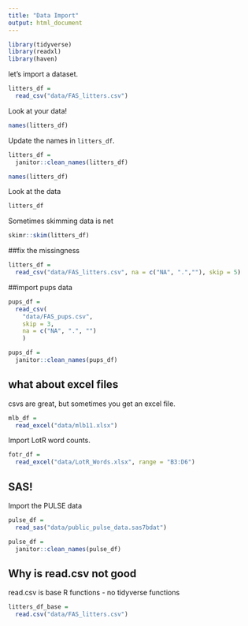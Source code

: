 ```yaml
---
title: "Data Import"
output: html_document
---
```


```r
library(tidyverse)
library(readxl)
library(haven)
```

let's import a dataset. 

```r
litters_df =
  read_csv("data/FAS_litters.csv")
```

Look at your data!

```r
names(litters_df)
```

Update the names in `litters_df`.

```r
litters_df = 
  janitor::clean_names(litters_df)

names(litters_df)
```

Look at the data

```r
litters_df
```

Sometimes skimming data is net

```r
skimr::skim(litters_df)
```


##fix the missingness

```r
litters_df = 
  read_csv("data/FAS_litters.csv", na = c("NA", ".",""), skip = 5)
```


##import pups data 

```r
pups_df = 
  read_csv(
    "data/FAS_pups.csv", 
    skip = 3,
    na = c("NA", ".", "")
    )

pups_df = 
  janitor::clean_names(pups_df)
```

## what about excel files 

csvs are great, but sometimes you get an excel file. 

```r
mlb_df =
  read_excel("data/mlb11.xlsx")
```

Import LotR word counts. 

```r
fotr_df = 
  read_excel("data/LotR_Words.xlsx", range = "B3:D6")
```


## SAS!

Import the PULSE data

```r
pulse_df = 
  read_sas("data/public_pulse_data.sas7bdat")

pulse_df = 
  janitor::clean_names(pulse_df) 
```

## Why is read.csv not good 
read.csv is base R functions - no tidyverse functions
```r
litters_df_base = 
  read.csv("data/FAS_litters.csv")
```

